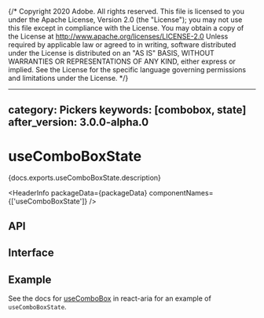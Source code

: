 {/* Copyright 2020 Adobe. All rights reserved.
This file is licensed to you under the Apache License, Version 2.0 (the "License");
you may not use this file except in compliance with the License. You may obtain a copy
of the License at http://www.apache.org/licenses/LICENSE-2.0
Unless required by applicable law or agreed to in writing, software distributed under
the License is distributed on an "AS IS" BASIS, WITHOUT WARRANTIES OR REPRESENTATIONS
OF ANY KIND, either express or implied. See the License for the specific language
governing permissions and limitations under the License. */}



---
category: Pickers
keywords: [combobox, state]
after_version: 3.0.0-alpha.0
---

# useComboBoxState

<PageDescription>{docs.exports.useComboBoxState.description}</PageDescription>

<HeaderInfo
  packageData={packageData}
  componentNames={['useComboBoxState']} />

## API

<FunctionAPI function={docs.exports.useComboBoxState} links={docs.links} />

## Interface

<ClassAPI links={docs.links} class={docs.links[docs.exports.useComboBoxState.return.base.id]} />

## Example

See the docs for [useComboBox](/react-aria/useComboBox.html) in react-aria for an example of `useComboBoxState`.

